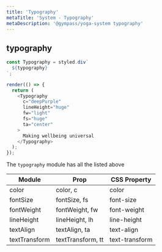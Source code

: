 ```yaml
---
title: 'Typography'
metaTitle: 'System - Typography'
metaDescription: '@gympass/yoga-system typography'
---
```


## typography

```javascript state
const Typography = styled.div`
  ${typography}
`;

render(() => {
  return (
    <Typography
      c="deepPurple"
      lineHeight="huge"
      fw="light"
      fs="huge"
      ta="center"
    >
      Making wellbeing universal
    </Typography>
  );
});
```

The `typography` module has all the listed above

<table>
  <thead>
    <tr>
      <th>Module</th>
      <th>Prop</th>
      <th>CSS Property</th>
    </tr>
  </thead>
  <tbody>
    <tr>
      <td>
        <inlineCode>color</inlineCode>
      </td>
      <td>
        <inlineCode>color</inlineCode>, <inlineCode>c</inlineCode>
      </td>
      <td>
        <inlineCode>color</inlineCode>
      </td>
    </tr>
    <tr>
      <td>
        <inlineCode>fontSize</inlineCode>
      </td>
      <td>
        <inlineCode>fontSize</inlineCode>, <inlineCode>fs</inlineCode>
      </td>
      <td>
        <inlineCode>font-size</inlineCode>
      </td>
    </tr>
    <tr>
      <td>
        <inlineCode>fontWeight</inlineCode>
      </td>
      <td>
        <inlineCode>fontWeight</inlineCode>, <inlineCode>fw</inlineCode>
      </td>
      <td>
        <inlineCode>font-weight</inlineCode>
      </td>
    </tr>
    <tr>
      <td>
        <inlineCode>lineHeight</inlineCode>
      </td>
      <td>
        <inlineCode>lineHeight</inlineCode>, <inlineCode>lh</inlineCode>
      </td>
      <td>
        <inlineCode>line-height</inlineCode>
      </td>
    </tr>
    <tr>
      <td>
        <inlineCode>textAlign</inlineCode>
      </td>
      <td>
        <inlineCode>textAlign</inlineCode>, <inlineCode>ta</inlineCode>
      </td>
      <td>
        <inlineCode>text-align</inlineCode>
      </td>
    </tr>
    <tr>
      <td>
        <inlineCode>textTransform</inlineCode>
      </td>
      <td>
        <inlineCode>textTransform</inlineCode>, <inlineCode>tt</inlineCode>
      </td>
      <td>
        <inlineCode>text-transform</inlineCode>
      </td>
    </tr>
  </tbody>
</table>

